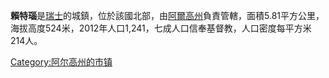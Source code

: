'''賴特瑙'''是[[瑞士|瑞士]]的城鎮，位於該國北部，由[[阿爾高州|阿爾高州]]負責管轄，面積5.81平方公里，海拔高度524米，2012年人口1,241，七成人口信奉基督教，人口密度每平方米214人。

{{Switzerland-geo-stub}}
[[Category:阿尔高州的市镇|Category:阿尔高州的市镇]]